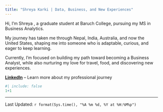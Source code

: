 ```yaml
---
title: "Shreya Karki | Data, Business, and New Experiences"
---
```


Hi, I’m Shreya , a graduate student at Baruch College, pursuing my MS in Business Analytics.  

My journey has taken me through Nepal, India, Australia, and now the United States, shaping me into someone who is adaptable, curious, and eager to keep learning.  

Currently, I’m focused on building my path toward becoming a Business Analyst, while also nurturing my love for travel, food, and discovering new experiences.  

[**LinkedIn**](https://www.linkedin.com/in/shreya-karki/) – Learn more about my professional journey  



```r
#| include: false
1+1
```
--------------
Last Updated: `r format(Sys.time(), "%A %m %d, %Y at %H:%M%p")`